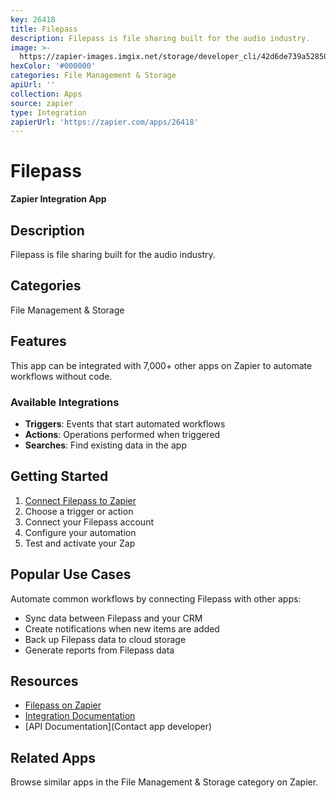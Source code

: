 ```yaml
---
key: 26418
title: Filepass
description: Filepass is file sharing built for the audio industry.
image: >-
  https://zapier-images.imgix.net/storage/developer_cli/42d6de739a52850d0dd06300263a73f2.png?auto=format%2Ccompress&ixlib=python-3.0.0&q=50
hexColor: '#000000'
categories: File Management & Storage
apiUrl: ''
collection: Apps
source: zapier
type: Integration
zapierUrl: 'https://zapier.com/apps/26418'
---
```

# Filepass

**Zapier Integration App**

## Description

Filepass is file sharing built for the audio industry.

## Categories

File Management & Storage

## Features

This app can be integrated with 7,000+ other apps on Zapier to automate workflows without code.

### Available Integrations

- **Triggers**: Events that start automated workflows
- **Actions**: Operations performed when triggered
- **Searches**: Find existing data in the app

## Getting Started

1. [Connect Filepass to Zapier](https://zapier.com/apps/26418)
2. Choose a trigger or action
3. Connect your Filepass account
4. Configure your automation
5. Test and activate your Zap

## Popular Use Cases

Automate common workflows by connecting Filepass with other apps:

- Sync data between Filepass and your CRM
- Create notifications when new items are added
- Back up Filepass data to cloud storage
- Generate reports from Filepass data

## Resources

- [Filepass on Zapier](https://zapier.com/apps/26418)
- [Integration Documentation](https://zapier.com/apps/26418/integrations)
- [API Documentation](Contact app developer)

## Related Apps

Browse similar apps in the File Management & Storage category on Zapier.
